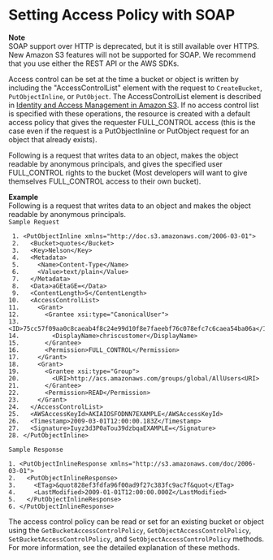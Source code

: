 # Setting Access Policy with SOAP<a name="SOAPAccessPolicy"></a>

**Note**  
 SOAP support over HTTP is deprecated, but it is still available over HTTPS\. New Amazon S3 features will not be supported for SOAP\. We recommend that you use either the REST API or the AWS SDKs\. 

Access control can be set at the time a bucket or object is written by including the "AccessControlList" element with the request to `CreateBucket`, `PutObjectInline`, or `PutObject`\. The AccessControlList element is described in [Identity and Access Management in Amazon S3](s3-access-control.md)\. If no access control list is specified with these operations, the resource is created with a default access policy that gives the requester FULL\_CONTROL access \(this is the case even if the request is a PutObjectInline or PutObject request for an object that already exists\)\.

Following is a request that writes data to an object, makes the object readable by anonymous principals, and gives the specified user FULL\_CONTROL rights to the bucket \(Most developers will want to give themselves FULL\_CONTROL access to their own bucket\)\.

**Example**  
Following is a request that writes data to an object and makes the object readable by anonymous principals\.  
 `Sample Request`   

```
 1. <PutObjectInline xmlns="http://doc.s3.amazonaws.com/2006-03-01">
 2.   <Bucket>quotes</Bucket>
 3.   <Key>Nelson</Key>
 4.   <Metadata>
 5.     <Name>Content-Type</Name>
 6.     <Value>text/plain</Value>
 7.   </Metadata>
 8.   <Data>aGEtaGE=</Data>
 9.   <ContentLength>5</ContentLength>
10.   <AccessControlList>
11.     <Grant>
12.       <Grantee xsi:type="CanonicalUser">
13.         <ID>75cc57f09aa0c8caeab4f8c24e99d10f8e7faeebf76c078efc7c6caea54ba06a</ID>
14.         <DisplayName>chriscustomer</DisplayName>
15.       </Grantee>
16.       <Permission>FULL_CONTROL</Permission>
17.     </Grant>
18.     <Grant>
19.       <Grantee xsi:type="Group">
20.         <URI>http://acs.amazonaws.com/groups/global/AllUsers<URI>
21.       </Grantee>
22.       <Permission>READ</Permission>
23.     </Grant>
24.   </AccessControlList>
25.   <AWSAccessKeyId>AKIAIOSFODNN7EXAMPLE</AWSAccessKeyId>
26.   <Timestamp>2009-03-01T12:00:00.183Z</Timestamp>
27.   <Signature>Iuyz3d3P0aTou39dzbqaEXAMPLE=</Signature>
28. </PutObjectInline>
```
 `Sample Response`   

```
1. <PutObjectInlineResponse xmlns="http://s3.amazonaws.com/doc/2006-03-01">
2.   <PutObjectInlineResponse>
3.     <ETag>&quot828ef3fdfa96f00ad9f27c383fc9ac7f&quot</ETag>
4.     <LastModified>2009-01-01T12:00:00.000Z</LastModified>
5.   </PutObjectInlineResponse>
6. </PutObjectInlineResponse>
```

The access control policy can be read or set for an existing bucket or object using the `GetBucketAccessControlPolicy`, `GetObjectAccessControlPolicy`, `SetBucketAccessControlPolicy`, and `SetObjectAccessControlPolicy` methods\. For more information, see the detailed explanation of these methods\.